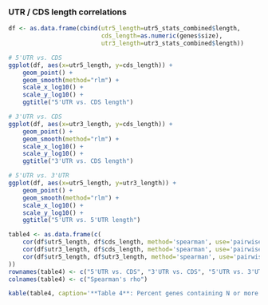 ### UTR / CDS length correlations

```r
df <- as.data.frame(cbind(utr5_length=utr5_stats_combined$length,
                          cds_length=as.numeric(genes$size),
						  utr3_length=utr3_stats_combined$length))

# 5'UTR vs. CDS
ggplot(df, aes(x=utr5_length, y=cds_length)) + 
	geom_point() + 
    geom_smooth(method="rlm") +
    scale_x_log10() +
    scale_y_log10() +
    ggtitle("5'UTR vs. CDS length")

# 3'UTR vs. CDS
ggplot(df, aes(x=utr3_length, y=cds_length)) + 
	geom_point() + 
    geom_smooth(method="rlm") +
    scale_x_log10() +
    scale_y_log10() +
    ggtitle("3'UTR vs. CDS length")

# 5'UTR vs. 3'UTR
ggplot(df, aes(x=utr5_length, y=utr3_length)) + 
	geom_point() + 
    geom_smooth(method="rlm") +
    scale_x_log10() +
    scale_y_log10() +
    ggtitle("5'UTR vs. 5'UTR length")
```

```r
table4 <- as.data.frame(c(
    cor(df$utr5_length, df$cds_length, method='spearman', use='pairwise.complete.obs'),
    cor(df$utr3_length, df$cds_length, method='spearman', use='pairwise.complete.obs'),
    cor(df$utr5_length, df$utr3_length, method='spearman', use='pairwise.complete.obs')
))
rownames(table4) <- c("5'UTR vs. CDS", "3'UTR vs. CDS", "5'UTR vs. 3'UTR")
colnames(table4) <- c("Spearman's rho")

kable(table4, caption='**Table 4**: Percent genes containing N or more reads mapping to the specified feature.')
```

